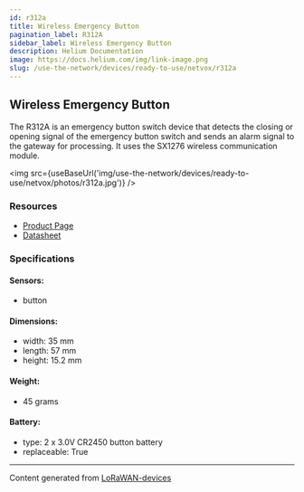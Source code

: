 ```yaml
---
id: r312a
title: Wireless Emergency Button
pagination_label: R312A
sidebar_label: Wireless Emergency Button
description: Helium Documentation
image: https://docs.helium.com/img/link-image.png
slug: /use-the-network/devices/ready-to-use/netvox/r312a
---
```



## Wireless Emergency Button

The R312A is an emergency button switch device that detects the closing or opening signal of the
emergency button switch and sends an alarm signal to the gateway for processing. It uses the SX1276
wireless communication module.

<img src={useBaseUrl('img/use-the-network/devices/ready-to-use/netvox/photos/r312a.jpg')} />

### Resources

- [Product Page](http://www.netvox.com.tw/product.asp?pro=R312A)
- [Datasheet](http://www.netvox.com.tw/um/R312A/R312Adatasheet.pdf)

### Specifications

#### Sensors:

- button

#### Dimensions:

- width: 35 mm
- length: 57 mm
- height: 15.2 mm

#### Weight:

- 45 grams

#### Battery:

- type: 2 x 3.0V CR2450 button battery
- replaceable: True

---

Content generated from [LoRaWAN-devices](https://github.com/TheThingsNetwork/lorawan-devices)
